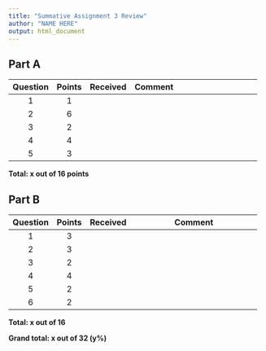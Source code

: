 ```yaml
---
title: "Summative Assignment 3 Review"
author: "NAME HERE"
output: html_document
---
```



## Part A

+----------+--------+----------+----------------------------------------+
| Question | Points | Received | Comment                                |
+:========:+:======:+:========:+:=======================================+
| 1        | 1      |          |                                        |
+----------+--------+----------+----------------------------------------+
| 2        | 6      |          |                                        |
+----------+--------+----------+----------------------------------------+
| 3        | 2      |          |                                        |
+----------+--------+----------+----------------------------------------+
| 4        | 4      |          |                                        |
+----------+--------+----------+----------------------------------------+
| 5        | 3      |          |                                        |
+----------+--------+----------+----------------------------------------+


**Total: x out of 16 points**

## Part B

+----------+--------+----------+----------------------------------------+
| Question | Points | Received | Comment                                |
+:========:+:======:+:========:+========================================+
| 1        | 3      |          |                                        |
+----------+--------+----------+----------------------------------------+
| 2        | 3      |          |                                        |
+----------+--------+----------+----------------------------------------+
| 3        | 2      |          |                                        |
+----------+--------+----------+----------------------------------------+
| 4        | 4      |          |                                        |
+----------+--------+----------+----------------------------------------+
| 5        | 2      |          |                                        |
+----------+--------+----------+----------------------------------------+
| 6        | 2      |          |                                        |
+----------+--------+----------+----------------------------------------+

**Total: x out of 16**

**Grand total: x out of 32 (y%)**
